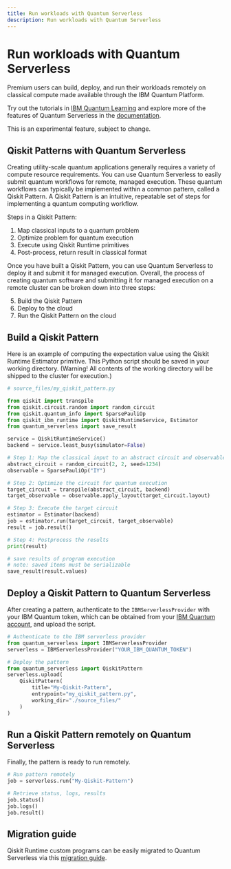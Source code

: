 ```yaml
---
title: Run workloads with Quantum Serverless
description: Run workloads with Quantum Serverless
---
```


# Run workloads with Quantum Serverless

Premium users can build, deploy, and run their workloads remotely on classical compute made available through the IBM Quantum Platform.

Try out the tutorials in [IBM Quantum Learning](https://learning.quantum.ibm.com/catalog/tutorials?topics=qiskit-patterns) and explore more of the features of Quantum Serverless in the [documentation](https://qiskit-extensions.github.io/quantum-serverless/).


<Admonition type="note">
    This is an experimental feature, subject to change.
</Admonition>

## Qiskit Patterns with Quantum Serverless

Creating utility-scale quantum applications generally requires a variety of compute resource requirements. You can use Quantum Serverless to easily submit quantum workflows for remote, managed execution. These quantum workflows can typically be implemented within a common pattern, called a Qiskit Pattern. A Qiskit Pattern is an intuitive, repeatable set of steps for implementing a quantum computing workflow.

Steps in a Qiskit Pattern:

1. Map classical inputs to a quantum problem
2. Optimize problem for quantum execution
3. Execute using Qiskit Runtime primitives
4. Post-process, return result in classical format

Once you have built a Qiskit Pattern, you can use Quantum Serverless to deploy it and submit it for managed execution. Overall, the process of creating quantum software and submitting it for managed execution on a remote cluster can be broken down into three steps:

5. Build the Qiskit Pattern
6. Deploy to the cloud
7. Run the Qiskit Pattern on the cloud

## Build a Qiskit Pattern

Here is an example of computing the expectation value using the Qiskit Runtime Estimator primitive. This Python script should be saved in your working directory. (Warning! All contents of the working directory will be shipped to the cluster for execution.)

```python
# source_files/my_qiskit_pattern.py

from qiskit import transpile
from qiskit.circuit.random import random_circuit
from qiskit.quantum_info import SparsePauliOp
from qiskit_ibm_runtime import QiskitRuntimeService, Estimator
from quantum_serverless import save_result

service = QiskitRuntimeService()
backend = service.least_busy(simulator=False)

# Step 1: Map the classical input to an abstract circuit and observables
abstract_circuit = random_circuit(2, 2, seed=1234)
observable = SparsePauliOp("IY")

# Step 2: Optimize the circuit for quantum execution
target_circuit = transpile(abstract_circuit, backend)
target_observable = observable.apply_layout(target_circuit.layout)

# Step 3: Execute the target circuit
estimator = Estimator(backend)
job = estimator.run(target_circuit, target_observable)
result = job.result()

# Step 4: Postprocess the results
print(result)

# save results of program execution
# note: saved items must be serializable
save_result(result.values)
```

## Deploy a Qiskit Pattern to Quantum Serverless

After creating a pattern, authenticate to the `IBMServerlessProvider` with your IBM Quantum token, which can be obtained from your [IBM Quantum account](https://quantum-computing.ibm.com/account), and upload the script.

```python
# Authenticate to the IBM serverless provider
from quantum_serverless import IBMServerlessProvider
serverless = IBMServerlessProvider("YOUR_IBM_QUANTUM_TOKEN")

# Deploy the pattern
from quantum_serverless import QiskitPattern
serverless.upload(
    QiskitPattern(
        title="My-Qiskit-Pattern",
        entrypoint="my_qiskit_pattern.py",
        working_dir="./source_files/"
    )
)
```

## Run a Qiskit Pattern remotely on Quantum Serverless

Finally, the pattern is ready to run remotely.

```python
# Run pattern remotely
job = serverless.run("My-Qiskit-Pattern")

# Retrieve status, logs, results
job.status()
job.logs()
job.result()
```

## Migration guide

Qiskit Runtime custom programs can be easily migrated to Quantum Serverless via this [migration guide](https://qiskit-extensions.github.io/quantum-serverless/migration/migration_from_qiskit_runtime_programs.html).

